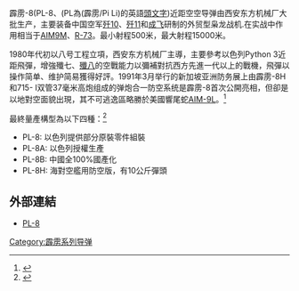 {{expand|time=2014-11-28}}

{{Infobox Weapon
|is_missile=yes
|name=霹雳-8<br>PL-8
|image=
|image_size=
|caption=
|origin={{flag|China}}
|type=[[空对空导弹|空对空导弹]]及[[面對空飛彈|面對空飛彈]]
|used_by= {{PRC}}
|manufacturer= Xi'an Eastern Machinery Factory and [[China_National_Aero-Technology_Import_&_Export_Corporation|CATIC]]
|unit_cost=
|propellant=solid fuel
|production_date=1988 to 1990’s
|service=1988年至目前
|engine=solid rocket
|engine_power=
|weight=115 kg
|length=2.95 meter
|height=
|diameter=160 mm
|wingspan=800 mm
|speed=≈ [[Mach_(speed)|Mach]] 2.5
|vehicle_range=20 km
|ceiling=21 km
|altitude=0.5 km minimum
|filling=11 kg 高爆炸藥
|guidance=被動高性能红外线追熱导引头
|detonation=接觸/近炸
|launch_platform=空/面
}}

霹雳-8(PL-8、(PL為(霹雳/Pi Li)的英語[[頭文字|頭文字]])近距空空导弹由西安东方机械厂大批生产，主要装备中国空军[[歼10|歼10]]、[[歼11|歼11]]和[[成飞|成飞]]研制的外贸型枭龙战机.在实战中作用相当于[[AIM-9|AIM9M]]、[[R-73飛彈|R-73]]。最小射程500米，最大射程15000米。

1980年代初以八号工程立項，西安东方机械厂主導，主要參考以色列Python 3近距飛彈，增強殲七、[[殲八|殲八]]的空戰能力以彌補對抗西方先進一代以上的戰機，飛彈以操作简单、维护简易獲得好評。1991年3月举行的新加坡亚洲防务展上由霹雳-8H和715- I双管37毫米高炮组成的弹炮合一防空系统是霹雳-8首次公開亮相，但卻是以地對空面貌出現，其不可逃逸區略勝於美國響尾蛇[[AIM-9|AIM-9]]L。<ref>{{Cite web |url=http://weapon.huanqiu.com/pl_8 |title=環球網-PL-8 |access-date=2017-06-22 |archive-date=2020-08-24 |archive-url=https://web.archive.org/web/20200824113347/http://weapon.huanqiu.com/pl_8 |dead-url=no }}</ref>

最終量產構型為以下四種：<ref>{{Cite web |url=http://www.thepaper.cn/atlas_fullscreen.jsp?c=1370407 |title=铸剑-揭秘中国霹雳-8 |access-date=2017-06-22 |archive-date=2020-08-24 |archive-url=https://web.archive.org/web/20200824113352/http://www.thepaper.cn/atlas_fullscreen.jsp?c=1370407 |dead-url=no }}</ref>
*PL-8: 以色列提供部分原裝零件組裝
*PL-8A: 以色列授權生產
*PL-8B: 中國全100%國產化
*PL-8H: 海對空艦用防空版，有10公斤彈頭

==外部連結==
* [https://web.archive.org/web/20120123130704/http://www.sinodefence.com/airforce/weapon/pl8.asp PL-8]

{{中华人民共和国导弹}}

[[Category:霹雳系列导弹|Category:霹雳系列导弹]]